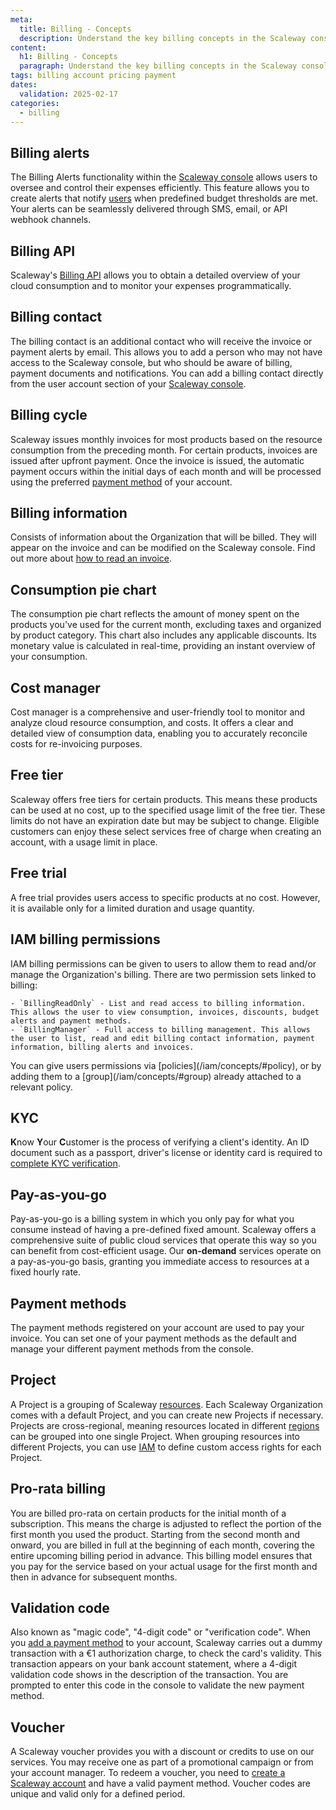```yaml
---
meta:
  title: Billing - Concepts
  description: Understand the key billing concepts in the Scaleway console.
content:
  h1: Billing - Concepts
  paragraph: Understand the key billing concepts in the Scaleway console.
tags: billing account pricing payment
dates:
  validation: 2025-02-17
categories:
  - billing
---
```


## Billing alerts

The Billing Alerts functionality within the [Scaleway console](https://console.scaleway.com) allows users to oversee and control their expenses efficiently. This feature allows you to create alerts that notify [users](/iam/concepts/#user) when predefined budget thresholds are met. Your alerts can be seamlessly delivered through SMS, email, or API webhook channels.

## Billing API

Scaleway's [Billing API](https://www.scaleway.com/en/developers/api/billing/) allows you to obtain a detailed overview of your cloud consumption and to monitor your expenses programmatically.

## Billing contact

The billing contact is an additional contact who will receive the invoice or payment alerts by email. This allows you to add a person who may not have access to the Scaleway console, but who should be aware of billing, payment documents and notifications. You can add a billing contact directly from the user account section of your [Scaleway console](https://console.scaleway.com).

## Billing cycle

Scaleway issues monthly invoices for most products based on the resource consumption from the preceding month. For certain products, invoices are issued after upfront payment. Once the invoice is issued, the automatic payment occurs within the initial days of each month and will be processed using the preferred [payment method](#payment-methods) of your account.

## Billing information

Consists of information about the Organization that will be billed. They will appear on the invoice and can be modified on the Scaleway console. Find out more about [how to read an invoice](/billing/faq/#how-to-read-my-invoice).

## Consumption pie chart

The consumption pie chart reflects the amount of money spent on the products you've used for the current month, excluding taxes and organized by product category. This chart also includes any applicable discounts. Its monetary value is calculated in real-time, providing an instant overview of your consumption.

## Cost manager

Cost manager is a comprehensive and user-friendly tool to monitor and analyze cloud resource consumption, and costs. It offers a clear and detailed view of consumption data, enabling you to accurately reconcile costs for re-invoicing purposes.

## Free tier

Scaleway offers free tiers for certain products. This means these products can be used at no cost, up to the specified usage limit of the free tier. These limits do not have an expiration date but may be subject to change. Eligible customers can enjoy these select services free of charge when creating an account, with a usage limit in place.

## Free trial

A free trial provides users access to specific products at no cost. However, it is available only for a limited duration and usage quantity.

## IAM billing permissions

IAM billing permissions can be given to users to allow them to read and/or manage the Organization's billing. There are two permission sets linked to billing:

    - `BillingReadOnly` - List and read access to billing information. This allows the user to view consumption, invoices, discounts, budget alerts and payment methods.
    - `BillingManager` - Full access to billing management. This allows the user to list, read and edit billing contact information, payment information, billing alerts and invoices.

<Message type="note">
  You can give users permissions via [policies](/iam/concepts/#policy), or by adding them to a [group](/iam/concepts/#group) already attached to a relevant policy.
</Message>

## KYC

**K**now **Y**our **C**ustomer is the process of verifying a client's identity. An ID document such as a passport, driver's license or identity card is required to [complete KYC verification](/account/how-to/verify-identity/).

## Pay-as-you-go

Pay-as-you-go is a billing system in which you only pay for what you consume instead of having a pre-defined fixed amount. Scaleway offers a comprehensive suite of public cloud services that operate this way so you can benefit from cost-efficient usage. Our **on-demand** services operate on a pay-as-you-go basis, granting you immediate access to resources at a fixed hourly rate.

## Payment methods

The payment methods registered on your account are used to pay your invoice. You can set one of your payment methods as the default and manage your different payment methods from the console.

## Project

A Project is a grouping of Scaleway [resources](/iam/concepts/#resource). Each Scaleway Organization comes with a default Project, and you can create new Projects if necessary. Projects are cross-regional, meaning resources located in different [regions](/instances/concepts/#region) can be grouped into one single Project. When grouping resources into different Projects, you can use [IAM](/iam/concepts/#iam) to define custom access rights for each Project.

## Pro-rata billing

You are billed pro-rata on certain products for the initial month of a subscription. This means the charge is adjusted to reflect the portion of the first month you used the product. Starting from the second month and onward, you are billed in full at the beginning of each month, covering the entire upcoming billing period in advance. This billing model ensures that you pay for the service based on your actual usage for the first month and then in advance for subsequent months.

## Validation code

Also known as "magic code", "4-digit code" or "verification code". When you [add a payment method](/billing/how-to/add-payment-method/) to your account, Scaleway carries out a dummy transaction with a €1 authorization charge, to check the card's validity. This transaction appears on your bank account statement, where a 4-digit validation code shows in the description of the transaction. You are prompted to enter this code in the console to validate the new payment method.

<Lightbox src="scaleway-bank-statement.webp" alt="Screenshot of a bank account statement. Under the transactions section, an entry called SCW*C-6569E-COMMERCE displays. The validation code is represented by the number sequence" />

## Voucher

A Scaleway voucher provides you with a discount or credits to use on our services. You may receive one as part of a promotional campaign or from your account manager. To redeem a voucher, you need to [create a Scaleway account](/account/how-to/create-an-account/) and have a valid payment method. Voucher codes are unique and valid only for a defined period.
